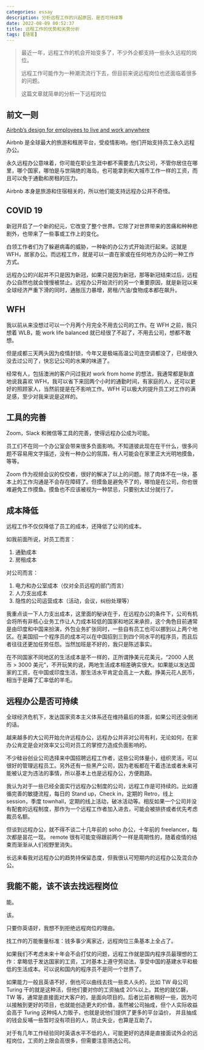 ```yaml
---
categories: essay
description: 分析远程工作的兴起原因，是否可持续等
date: 2022-08-09 00:52:37
title: 远程工作的优势和劣势分析
tags: [随笔]
---
```


> 最近一年，远程工作的机会开始变多了，不少外企都支持一些永久远程的岗位。
>
> 远程工作可能作为一种潮流流行下去，但目前来说远程岗位也还面临着很多的问题。
>
> 这篇文章就简单的分析一下远程岗位

## 前文一则

[Airbnb’s design for employees to live and work anywhere](https://news.airbnb.com/airbnbs-design-to-live-and-work-anywhere/)

Airbnb 是全球最大的旅游和租房平台，受疫情影响，他们开始支持员工永久远程办公。

永久远程办公意味着，你可能在职业生涯中都不需要去几次公司，不管你居住在哪里，哪个国家，哪怕是与世隔绝的海岛，也可能拿到和大城市工作一样的工资，而且可以免于通勤和房租的压力。

Airbnb 本身是旅游和住宿相关的，所以他们能支持远程办公并不奇怪。

## COVID 19

新冠开启了一个新的纪元，它改变了整个世界。它除了对世界带来的苦痛和种种悲剧外，也带来了一些事或工作上的变化。

白领工作者们为了躲避病毒的威胁，一种新的办公方式开始流行起来。这就是 WFH，居家办公。而远程工作，就是可以一直在家或在任何地方办公的一种工作方式。

远程办公的兴起并不只是因为新冠，如果只是因为新冠，那等新冠结束过后，远程办公自然也就会慢慢被禁止。远程办公开始流行的另一个重要原因，就是新冠以来全球经济严重下滑的同时，通胀压力暴增，房租/汽油/食物成本都在飙升。

## WFH

我以前从来没想过可以一个月两个月完全不用去公司的工作。在 WFH 之前，我只想着 WLB，能 work life balanced 就已经很了不起了，不用去公司，想都不敢想。

但是成都三天两头因为疫情封锁，今年又是极端高温公司连空调都没了，已经很久没去过公司了，快忘记公司的水果的味道了。

经常有人，包括澳洲的客户问过我对 work from home 的想法，我通常都是耿直地说我喜欢 WFH，我可以省下来回两个小时的通勤时间，有家庭的人，还可以更好的照顾家人，当然前提是在不影响工作。WFH 可以极大的提升员工对工作的满足感，至少对我来说是这样的。

## 工具的完善

Zoom，Slack 和微信等工具的完善，使得远程办公成为可能。

员工们不在同一个办公室会带来很多负面影响。不知道彼此现在在干什么，很多问题不容易用文字描述，没有一种办公的氛围，有人可能会在家里正大光明地摸鱼，等等。

Zoom 作为视频会议的佼佼者，很好的解决了以上的问题。除了肉体不在一块，基本上的工作沟通是不会存在障碍了。但摸鱼是避免不了的，哪怕是在公司，你也很难避免工作摸鱼。摸鱼也不应该被视为一种禁忌，只要别太过分就行了。

## 成本降低

远程工作不仅仅降低了员工的成本，还降低了公司的成本。

如我前面所说，对员工而言：

1. 通勤成本
2. 房租成本

对公司而言：

1. 电力和办公室成本（仅对全员远程的部门而言）
2. 人力支出成本
3. 隐性的公司运营成本（活动，会议，纠纷处理等）

我重点谈一下人力支出成本，这里面的秘诀在于，在远程办公的条件下，公司有机会将所有非核心业务工作让人力成本较低的国家和地区来承担，这个角色目前通常是由印度和中国来扮演，外包业务扩张同时，一些自有员工也可以挪到以上两个地区。在美国招一个程序员的成本可以在中国招到三到四个同水平的程序员，而且后者往往还更加任劳任怨。当然加班是不好的，我只是陈述事实。

在不同国家不同地区的生活成本是不一样的，正所谓挣美元花美元，“2000 人民币 > 3000 美元”，不开玩笑的说，两地生活成本相差确实很大。如果能以发达国家的工资，在中国或印度生活，那生活水平肯定会高上一大截。挣美元花人民币，相当于是薅了汇率低的羊毛。

## 远程办公是否可持续

全球经济危机下，发达国家资本主义体系还在维持最后的体面，如果公司还没倒闭的话。

越来越多的大公司开始允许远程办公，远程办公并非对公司有利，无论如何，在家办公肯定是会对效率又公司对员工的掌控力造成负面影响的。

不少硅谷创业公司选择来中国招聘远程工作者，这些公司体量小，组织灵活，可以很好的管理远程员工。另外还有一些黑产公司，因为老板都在干着违法或者未来可能被认定为违法的事情，所以基本上也是远程办公，方便跑路。

我认为对于一些已经全面实行远程办公制度的公司，远程工作是可持续的。比如遵循完善的敏捷流程，每日的 Stand up，Check in，定期的 Retro，线上 session，季度 townhall，定期的线上活动，破冰活动等。相反如果一个公司并没有配套的远程制度，那作为一个远程工作者加入进去，可能会被排挤或者优先考虑裁员名额。

但谈到远程办公，就不得不谈二十几年前的 soho 办公，十年前的 freelancer，每次都是昙花一现。 remote 很有可能变得跟前两个一样是周期性的，随着疫情的结束而渐渐从人们视野里消失。

长远来看我对远程办公的趋势持保留态度，但我很认可短期内的远程办公及混合办公。

## 我能不能，该不该去找远程岗位

能。

该。

只要你英语好，我想不到拒绝远程岗位的理由。

找工作的万能衡量标准：钱多事少离家近，远程岗位三条基本上全占了。

如果我们不考虑未来十年会不会打仗的问题，远程工作就是国内程序员最理想的工作：拿略低于发达国家的工资，工时基本上遵守劳动法，享受中国的基建水平和极低的生活成本。可以说和国内的程序员不是同一个世界了。

如果能力一般且英语不好，倒也可以曲线去找一些卖人头的，比如 TW 母公司 Turing 干的就是这种活，但他们要对你的工资抽成 20%以上。其他的就亿磐，TW 等，通常是直接面对大客户的，是面向项目的。后者比前者稍好一些，因为可以接触到更好的项目，也就能创造更大的价值，虽然被公司抽成，但个人实际收益会高于 Turing 这种纯人力贩子，也就是说他们提供了更多的平台溢价， 并且抽成的钱会反哺一些暂时没有项目的人，防止失业，也算是互助了。

对于有几年工作经验同时英语水平不低的人，可能更好的选择是直接面试外企的远程岗位，工资的上限会高很多，但需要注意筛选公司。
